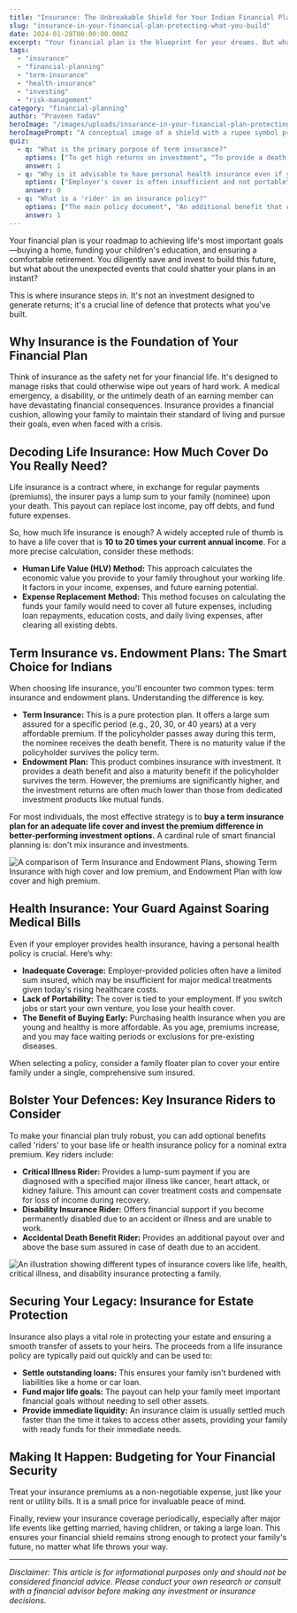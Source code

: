 ```yaml
---
title: "Insurance: The Unbreakable Shield for Your Indian Financial Plan"
slug: "insurance-in-your-financial-plan-protecting-what-you-build"
date: 2024-01-28T00:00:00.000Z
excerpt: "Your financial plan is the blueprint for your dreams. But what protects it? This guide explains why insurance is the non-negotiable foundation for securing your financial future in India."
tags:
  - "insurance"
  - "financial-planning"
  - "term-insurance"
  - "health-insurance"
  - "investing"
  - "risk-management"
category: "financial-planning"
author: "Praveen Yadav"
heroImage: "/images/uploads/insurance-in-your-financial-plan-protecting-what-you-build/hero-image.jpg"
heroImagePrompt: "A conceptual image of a shield with a rupee symbol protecting a growing money plant, symbolizing how insurance safeguards financial growth in India."
quiz:
  - q: "What is the primary purpose of term insurance?"
    options: ["To get high returns on investment", "To provide a death benefit to the nominee", "To save for retirement"]
    answer: 1
  - q: "Why is it advisable to have personal health insurance even if your employer provides it?"
    options: ["Employer's cover is often insufficient and not portable", "Personal health insurance is cheaper", "It's a legal requirement"]
    answer: 0
  - q: "What is a 'rider' in an insurance policy?"
    options: ["The main policy document", "An additional benefit that can be added to a base policy", "A type of discount on the premium"]
    answer: 1
---
```


Your financial plan is your roadmap to achieving life's most important goals—buying a home, funding your children's education, and ensuring a comfortable retirement. You diligently save and invest to build this future, but what about the unexpected events that could shatter your plans in an instant?

This is where insurance steps in. It's not an investment designed to generate returns; it's a crucial line of defence that protects what you've built.

## Why Insurance is the Foundation of Your Financial Plan

Think of insurance as the safety net for your financial life. It's designed to manage risks that could otherwise wipe out years of hard work. A medical emergency, a disability, or the untimely death of an earning member can have devastating financial consequences. Insurance provides a financial cushion, allowing your family to maintain their standard of living and pursue their goals, even when faced with a crisis.

## Decoding Life Insurance: How Much Cover Do You Really Need?

Life insurance is a contract where, in exchange for regular payments (premiums), the insurer pays a lump sum to your family (nominee) upon your death. This payout can replace lost income, pay off debts, and fund future expenses.

So, how much life insurance is enough? A widely accepted rule of thumb is to have a life cover that is **10 to 20 times your current annual income**. For a more precise calculation, consider these methods:

*   **Human Life Value (HLV) Method:** This approach calculates the economic value you provide to your family throughout your working life. It factors in your income, expenses, and future earning potential.
*   **Expense Replacement Method:** This method focuses on calculating the funds your family would need to cover all future expenses, including loan repayments, education costs, and daily living expenses, after clearing all existing debts.

## Term Insurance vs. Endowment Plans: The Smart Choice for Indians

When choosing life insurance, you'll encounter two common types: term insurance and endowment plans. Understanding the difference is key.

*   **Term Insurance:** This is a pure protection plan. It offers a large sum assured for a specific period (e.g., 20, 30, or 40 years) at a very affordable premium. If the policyholder passes away during this term, the nominee receives the death benefit. There is no maturity value if the policyholder survives the policy term.
*   **Endowment Plan:** This product combines insurance with investment. It provides a death benefit and also a maturity benefit if the policyholder survives the term. However, the premiums are significantly higher, and the investment returns are often much lower than those from dedicated investment products like mutual funds.

For most individuals, the most effective strategy is to **buy a term insurance plan for an adequate life cover and invest the premium difference in better-performing investment options.** A cardinal rule of smart financial planning is: don't mix insurance and investments.

![A comparison of Term Insurance and Endowment Plans, showing Term Insurance with high cover and low premium, and Endowment Plan with low cover and high premium.](/images/uploads/insurance-in-your-financial-plan-protecting-what-you-build/term-vs-endowment.png)

## Health Insurance: Your Guard Against Soaring Medical Bills

Even if your employer provides health insurance, having a personal health policy is crucial. Here’s why:

*   **Inadequate Coverage:** Employer-provided policies often have a limited sum insured, which may be insufficient for major medical treatments given today's rising healthcare costs.
*   **Lack of Portability:** The cover is tied to your employment. If you switch jobs or start your own venture, you lose your health cover.
*   **The Benefit of Buying Early:** Purchasing health insurance when you are young and healthy is more affordable. As you age, premiums increase, and you may face waiting periods or exclusions for pre-existing diseases.

When selecting a policy, consider a family floater plan to cover your entire family under a single, comprehensive sum insured.

## Bolster Your Defences: Key Insurance Riders to Consider

To make your financial plan truly robust, you can add optional benefits called 'riders' to your base life or health insurance policy for a nominal extra premium. Key riders include:

*   **Critical Illness Rider:** Provides a lump-sum payment if you are diagnosed with a specified major illness like cancer, heart attack, or kidney failure. This amount can cover treatment costs and compensate for loss of income during recovery.
*   **Disability Insurance Rider:** Offers financial support if you become permanently disabled due to an accident or illness and are unable to work.
*   **Accidental Death Benefit Rider:** Provides an additional payout over and above the base sum assured in case of death due to an accident.

![An illustration showing different types of insurance covers like life, health, critical illness, and disability insurance protecting a family.](/images/uploads/insurance-in-your-financial-plan-protecting-what-you-build/insurance-covers.png)

## Securing Your Legacy: Insurance for Estate Protection

Insurance also plays a vital role in protecting your estate and ensuring a smooth transfer of assets to your heirs. The proceeds from a life insurance policy are typically paid out quickly and can be used to:

*   **Settle outstanding loans:** This ensures your family isn't burdened with liabilities like a home or car loan.
*   **Fund major life goals:** The payout can help your family meet important financial goals without needing to sell other assets.
*   **Provide immediate liquidity:** An insurance claim is usually settled much faster than the time it takes to access other assets, providing your family with ready funds for their immediate needs.

## Making It Happen: Budgeting for Your Financial Security

Treat your insurance premiums as a non-negotiable expense, just like your rent or utility bills. It is a small price for invaluable peace of mind.

Finally, review your insurance coverage periodically, especially after major life events like getting married, having children, or taking a large loan. This ensures your financial shield remains strong enough to protect your family's future, no matter what life throws your way.

---
*Disclaimer: This article is for informational purposes only and should not be considered financial advice. Please conduct your own research or consult with a financial advisor before making any investment or insurance decisions.*